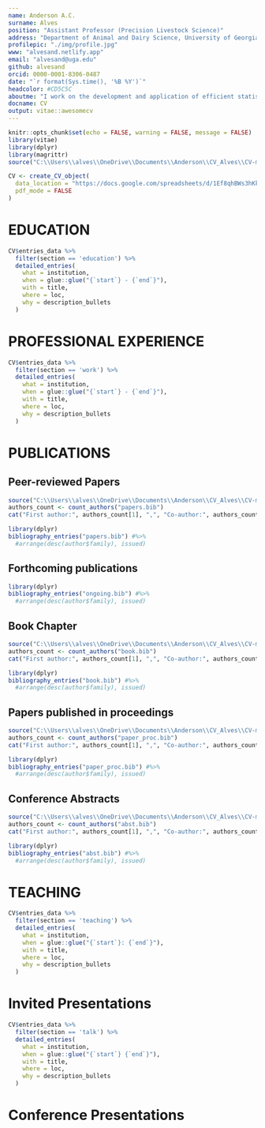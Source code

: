 ---
name: Anderson A.C.
surname: Alves
position: "Assistant Professor (Precision Livestock Science)"
address: "Department of Animal and Dairy Science, University of Georgia, 425 River Rd, Athens, GA, USA, 30602"
profilepic: "./img/profile.jpg"
www: "alvesand.netlify.app"
email: "alvesand@uga.edu"
github: alvesand
orcid: 0000-0001-8306-0487 
date: "`r format(Sys.time(), '%B %Y')`"
headcolor: #CD5C5C
aboutme: "I work on the development and application of efficient statistical learning methods and computational tools for the analysis of large livestock data. My research agenda center on combining on-farm sensor data and artificial intelligence (AI) techniques to create decision-making tools, supporting efficient and sustainable livestock farming"
docname: CV
output: vitae::awesomecv
---

```{r setup, include=FALSE}
knitr::opts_chunk$set(echo = FALSE, warning = FALSE, message = FALSE)
library(vitae)
library(dplyr)
library(magrittr)
source("C:\\Users\\alves\\OneDrive\\Documents\\Anderson\\CV_Alves\\CV-master\\CV-master\\utils.R")

CV <- create_CV_object(
  data_location = "https://docs.google.com/spreadsheets/d/1Ef8qhBWs3hKk17O4mnHVio4fXTJeSmqzWW8W8UT79dU/edit?usp=sharing",  
  pdf_mode = FALSE
)

```

# EDUCATION

```{r}
CV$entries_data %>% 
  filter(section == 'education') %>% 
  detailed_entries(
    what = institution,
    when = glue::glue("{`start`} - {`end`}"),
    with = title,
    where = loc,
    why = description_bullets
  )
```

# PROFESSIONAL EXPERIENCE

```{r}
CV$entries_data %>% 
  filter(section == 'work') %>% 
  detailed_entries(
    what = institution,
    when = glue::glue("{`start`} - {`end`}"),
    with = title,
    where = loc,
    why = description_bullets
  )
```

# PUBLICATIONS

## **Peer-reviewed Papers**
```{r, results='asis'}
source("C:\\Users\\alves\\OneDrive\\Documents\\Anderson\\CV_Alves\\CV-master\\CV-master\\count_authors.R")
authors_count <- count_authors("papers.bib")
cat("First author:", authors_count[1], ",", "Co-author:", authors_count[2], ",", "Corresponding author:", authors_count[3], ",", "Total:", sum(authors_count), "\n")
```


```{r}
library(dplyr)
bibliography_entries("papers.bib") #%>%
  #arrange(desc(author$family), issued)
```
## 

## **Forthcoming publications**
```{r}
library(dplyr)
bibliography_entries("ongoing.bib") #%>%
  #arrange(desc(author$family), issued)
```
##


## **Book Chapter**
```{r, results='asis'}
source("C:\\Users\\alves\\OneDrive\\Documents\\Anderson\\CV_Alves\\CV-master\\CV-master\\count_authors.R")
authors_count <- count_authors("book.bib")
cat("First author:", authors_count[1], ",", "Co-author:", authors_count[2], ",", "Corresponding author:", authors_count[3], ",", "Total:", sum(authors_count), "\n")
```

```{r}
library(dplyr)
bibliography_entries("book.bib") #%>%
  #arrange(desc(author$family), issued)
```
##

## **Papers published in proceedings**
```{r, results='asis'}
source("C:\\Users\\alves\\OneDrive\\Documents\\Anderson\\CV_Alves\\CV-master\\CV-master\\count_authors.R")
authors_count <- count_authors("paper_proc.bib")
cat("First author:", authors_count[1], ",", "Co-author:", authors_count[2], ",", "Corresponding author:", authors_count[3], ",", "Total:", sum(authors_count), "\n")
```

```{r}

library(dplyr)
bibliography_entries("paper_proc.bib") #%>%
  #arrange(desc(author$family), issued)
```
##

## **Conference Abstracts**
```{r, results='asis'}
source("C:\\Users\\alves\\OneDrive\\Documents\\Anderson\\CV_Alves\\CV-master\\CV-master\\count_authors.R")
authors_count <- count_authors("abst.bib")
cat("First author:", authors_count[1], ",", "Co-author:", authors_count[2], ",", "Corresponding author:", authors_count[3], ",", "Total:", sum(authors_count), "\n")
```

```{r}
library(dplyr)
bibliography_entries("abst.bib") #%>%
  #arrange(desc(author$family), issued)
```

# TEACHING

```{r}
CV$entries_data %>% 
  filter(section == 'teaching') %>% 
  detailed_entries(
    what = institution,
    when = glue::glue("{`start`}: {`end`}"),
    with = title,
    where = loc,
    why = description_bullets
  )
```

# Invited Presentations

```{r}
CV$entries_data %>% 
  filter(section == 'talk') %>% 
  detailed_entries(
    what = institution,
    when = glue::glue("{`start`} {`end`}"),
    with = title,
    where = loc,
    why = description_bullets
  )
```

# Conference Presentations



